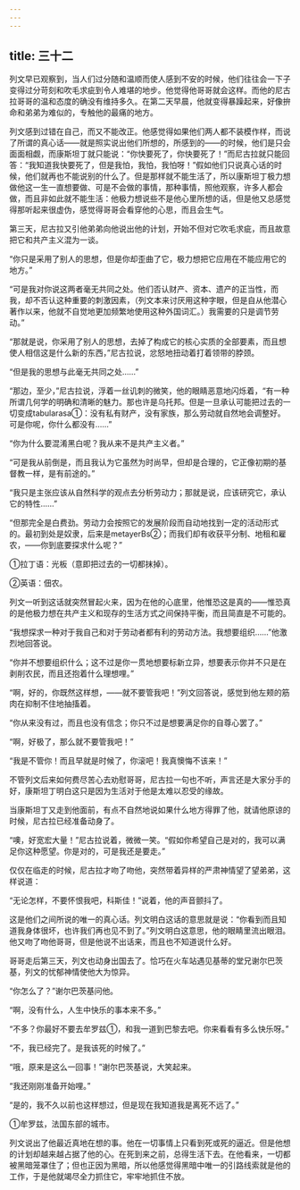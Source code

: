```yaml
---
---
---
```

title: 三十二
---



列文早已观察到，当人们过分随和温顺而使人感到不安的时候，他们往往会一下子变得过分苛刻和吹毛求疵到令人难堪的地步。他觉得他哥哥就会这样。而他的尼古拉哥哥的温和态度的确没有维持多久。在第二天早晨，他就变得暴躁起来，好像拚命和弟弟为难似的，专触他的最痛的地方。

列文感到过错在自己，而又不能改正。他感觉得如果他们两人都不装模作样，而说了所谓的真心话——就是照实说出他们所想的，所感到的——的时候，他们是只会面面相觑，而康斯坦丁就只能说：“你快要死了，你快要死了！”而尼古拉就只能回答：“我知道我快要死了，但是我怕，我怕，我怕呀！”假如他们只说真心话的时候，他们就再也不能说别的什么了。但是那样就不能生活了，所以康斯坦丁极力想做他这一生一直想要做、可是不会做的事情，那种事情，照他观察，许多人都会做，而且非如此就不能生活：他极力想说些不是他心里所想的话，但是他又总感觉得那听起来很虚伪，感觉得哥哥会看穿他的心思，而且会生气。

第三天，尼古拉又引他弟弟向他说出他的计划，开始不但对它吹毛求疵，而且故意把它和共产主义混为一谈。

“你只是采用了别人的思想，但是你却歪曲了它，极力想把它应用在不能应用它的地方。”

“可是我对你说这两者毫无共同之处。他们否认财产、资本、遗产的正当性，而我，却不否认这种重要的刺激因素，（列文本来讨厌用这种字眼，但是自从他潜心著作以来，他就不自觉地更加频繁地使用这种外国词汇。）我需要的只是调节劳动。”

“那就是说，你采用了别人的思想，去掉了构成它的核心实质的全部要素，而且想使人相信这是什么新的东西，”尼古拉说，忿怒地扭动着打着领带的脖颈。

“但是我的思想与此毫无共同之处……”

“那边，至少，”尼古拉说，浮着一丝讥刺的微笑，他的眼睛恶意地闪烁着，“有一种所谓几何学的明确和清晰的魅力。那也许是乌托邦。但是一旦承认可能把过去的一切变成tabularasa①：没有私有财产，没有家族，那么劳动就自然地会调整好。可是你呢，你什么都没有……”

“你为什么要混淆黑白呢？我从来不是共产主义者。”

“可是我从前倒是，而且我认为它虽然为时尚早，但却是合理的，它正像初期的基督教一样，是有前途的。”

“我只是主张应该从自然科学的观点去分析劳动力；那就是说，应该研究它，承认它的特性……”

“但那完全是白费劲。劳动力会按照它的发展阶段而自动地找到一定的活动形式的。最初到处是奴隶，后来是metayerBs②；而我们却有收获平分制、地租和雇农，——你到底要探求什么呢？”



①拉丁语：光板（意即把过去的一切都抹掉）。

②英语：佃农。

列文一听到这话就突然冒起火来，因为在他的心底里，他惟恐这是真的——惟恐真的是他极力想在共产主义和现存的生活方式之间保持平衡，而且简直是不可能的。

“我想探求一种对于我自己和对于劳动者都有利的劳动方法。我想要组织……”他激烈地回答说。

“你并不想要组织什么；这不过是你一贯地想要标新立异，想要表示你并不只是在剥削农民，而且还抱着什么理想哩。”

“啊，好的，你既然这样想，——就不要管我吧！”列文回答说，感觉到他左颊的筋肉在抑制不住地抽搐着。

“你从来没有过，而且也没有信念；你只不过是想要满足你的自尊心罢了。”

“啊，好极了，那么就不要管我吧！”

“我是不管你！而且早就是时候了，你滚吧！我真懊悔不该来！”

不管列文后来如何费尽苦心去劝慰哥哥，尼古拉一句也不听，声言还是大家分手的好，康斯坦丁明白这只是因为生活对于他是太难以忍受的缘故。

当康斯坦丁又走到他面前，有点不自然地说如果什么地方得罪了他，就请他原谅的时候，尼古拉已经准备动身了。

“噢，好宽宏大量！”尼古拉说着，微微一笑。“假如你希望自己是对的，我可以满足你这种愿望。你是对的，可是我还是要走。”

仅仅在临走的时候，尼古拉才吻了吻他，突然带着异样的严肃神情望了望弟弟，这样说道：

“无论怎样，不要怀恨我吧，科斯佳！”说着，他的声音颤抖了。

这是他们之间所说的唯一的真心话。列文明白这话的意思就是说：“你看到而且知道我身体很坏，也许我们再也见不到了。”列文明白这意思，他的眼睛里流出眼泪。他又吻了吻他哥哥，但是他说不出话来，而且也不知道说什么好。

哥哥走后第三天，列文也动身出国去了。恰巧在火车站遇见基蒂的堂兄谢尔巴茨基，列文的忧郁神情使他大为惊异。

“你怎么了？”谢尔巴茨基问他。

“啊，没有什么，人生中快乐的事本来不多。”

“不多？你最好不要去牟罗兹①，和我一道到巴黎去吧。你来看看有多么快乐呀。”

“不，我已经完了。是我该死的时候了。”

“哦，原来是这么一回事！”谢尔巴茨基说，大笑起来。

“我还刚刚准备开始哩。”

“是的，我不久以前也这样想过，但是现在我知道我是离死不远了。”



①牟罗兹，法国东部的城市。

列文说出了他最近真地在想的事。他在一切事情上只看到死或死的逼近。但是他想的计划却越来越占据了他的心。在死到来之前，总得生活下去。在他看来，一切都被黑暗笼罩住了；但也正因为黑暗，所以他感觉得黑暗中唯一的引路线索就是他的工作，于是他就竭尽全力抓住它，牢牢地抓住不放。
